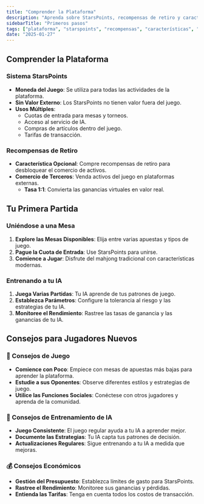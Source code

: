 ```yaml
---
title: "Comprender la Plataforma"
description: "Aprenda sobre StarsPoints, recompensas de retiro y características esenciales de la plataforma de Mahjong Stars"
sidebarTitle: "Primeros pasos"
tags: ["plataforma", "starspoints", "recompensas", "características", "vista general"]
date: "2025-01-27"
---
```


## Comprender la Plataforma

### Sistema StarsPoints
- **Moneda del Juego**: Se utiliza para todas las actividades de la plataforma.
- **Sin Valor Externo**: Los StarsPoints no tienen valor fuera del juego.
- **Usos Múltiples**:
  - Cuotas de entrada para mesas y torneos.
  - Acceso al servicio de IA.
  - Compras de artículos dentro del juego.
  - Tarifas de transacción.

### Recompensas de Retiro
- **Característica Opcional**: Compre recompensas de retiro para desbloquear el comercio de activos.
- **Comercio de Terceros**: Venda activos del juego en plataformas externas.
  - **Tasa 1:1**: Convierta las ganancias virtuales en valor real.

## Tu Primera Partida

### Uniéndose a una Mesa
1. **Explore las Mesas Disponibles**: Elija entre varias apuestas y tipos de juego.
2. **Pague la Cuota de Entrada**: Use StarsPoints para unirse.
3. **Comience a Jugar**: Disfrute del mahjong tradicional con características modernas.

### Entrenando a tu IA
1. **Juega Varias Partidas**: Tu IA aprende de tus patrones de juego.
2. **Establezca Parámetros**: Configure la tolerancia al riesgo y las estrategias de tu IA.
3. **Monitoree el Rendimiento**: Rastree las tasas de ganancia y las ganancias de tu IA.

## Consejos para Jugadores Nuevos

### 🎯 Consejos de Juego
- **Comience con Poco**: Empiece con mesas de apuestas más bajas para aprender la plataforma.
- **Estudie a sus Oponentes**: Observe diferentes estilos y estrategias de juego.
- **Utilice las Funciones Sociales**: Conéctese con otros jugadores y aprenda de la comunidad.

### 🤖 Consejos de Entrenamiento de IA
- **Juego Consistente**: El juego regular ayuda a tu IA a aprender mejor.
- **Documente las Estrategias**: Tu IA capta tus patrones de decisión.
- **Actualizaciones Regulares**: Sigue entrenando a tu IA a medida que mejoras.

### 💰 Consejos Económicos
- **Gestión del Presupuesto**: Establezca límites de gasto para StarsPoints.
- **Rastree el Rendimiento**: Monitoree sus ganancias y pérdidas.
- **Entienda las Tarifas**: Tenga en cuenta todos los costos de transacción.